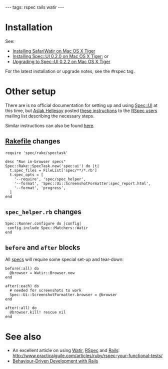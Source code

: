 ---
tags: rspec rails watir
---
= Installation =

See:

* [[Installing SafariWatir on Mac OS X Tiger]]
* [[Installing Spec::UI 0.2.0 on Mac OS X Tiger]]; or
* [[Upgrading to Spec::UI 0.2.2 on Mac OS X Tiger]]

For the latest installation or upgrade notes, see the #rspec tag.

= Other setup =

There are is no official documentation for setting up and using [[Spec::UI]] at this time, but [[Aslak Hellesoy]] posted [http://rubyforge.org/pipermail/rspec-users/2007-May/001541.html these instructions] to the [[RSpec users]] mailing list describing the necessary steps.

Similar instructions can also be found [http://www.practicalguile.com/articles/ruby/rspec-your-functional-tests/ here].

== [[Rakefile]] changes ==

<pre>require 'spec/rake/spectask'

desc "Run in-browser specs"
Spec::Rake::SpecTask.new('spec:ui') do |t|
  t.spec_files = FileList['spec/**/*.rb']
  t.spec_opts = [
    '--require', 'spec/spec_helper',
    '--format', 'Spec::Ui::ScreenshotFormatter:spec_report.html',
    '--format', 'progress',
  ]
end</pre>

== <tt>spec_helper.rb</tt> changes ==

<pre>Spec::Runner.configure do |config|
 config.include Spec::Matchers::Watir
end</pre>

== <tt>before</tt> and <tt>after</tt> blocks ==

All [[specs]] will require some special set-up and tear-down:

<pre>before(:all) do
  @browser = Watir::Browser.new
end

after(:each) do
  # needed for screenshots to work
  Spec::Ui::ScreenshotFormatter.browser = @browser
end

after(:all) do
  @browser.kill! rescue nil
end</pre>

= See also =

* An excellent article on using [[Watir]], [[RSpec]] and [[Rails]]: http://www.practicalguile.com/articles/ruby/rspec-your-functional-tests/
* [[Behaviour-Driven Development with Rails]]
